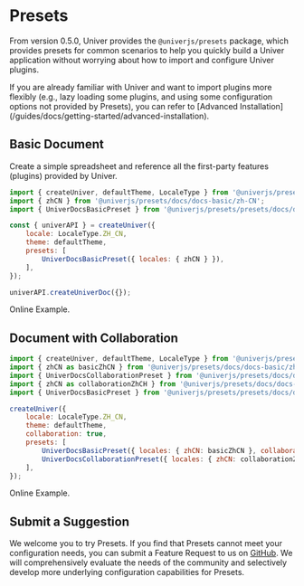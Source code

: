 
# Presets  <VersionBadge version="0.5.0+" />

From version 0.5.0, Univer provides the `@univerjs/presets` package, which provides presets for common scenarios to help you quickly build a Univer application without worrying about how to import and configure Univer plugins.

<Callout type="info" emoji="🛸">
  If you are already familiar with Univer and want to import plugins more flexibly (e.g., lazy loading some plugins, and using some configuration options not provided by Presets), you can refer to [Advanced Installation](/guides/docs/getting-started/advanced-installation).
</Callout>

## Basic Document

Create a simple spreadsheet and reference all the first-party features (plugins) provided by Univer.

```js
import { createUniver, defaultTheme, LocaleType } from '@univerjs/presets';
import { zhCN } from '@univerjs/presets/docs/docs-basic/zh-CN';
import { UniverDocsBasicPreset } from '@univerjs/presets/presets/docs/docs-basic/index.js';

const { univerAPI } = createUniver({
    locale: LocaleType.ZH_CN,
    theme: defaultTheme,
    presets: [
        UniverDocsBasicPreset({ locales: { zhCN } }),
    ],
});

univerAPI.createUniverDoc({});
```

Online Example.

## Document with Collaboration

```js
import { createUniver, defaultTheme, LocaleType } from '@univerjs/presets';
import { zhCN as basicZhCN } from '@univerjs/presets/docs/docs-basic/zh-CN';
import { UniverDocsCollaborationPreset } from '@univerjs/presets/docs/docs-collaboration/index';
import { zhCN as collaborationZhCH } from '@univerjs/presets/docs/docs-collaboration/zh-CN';
import { UniverDocsBasicPreset } from '@univerjs/presets/presets/docs/docs-basic/index.js';

createUniver({
    locale: LocaleType.ZH_CN,
    theme: defaultTheme,
    collaboration: true,
    presets: [
        UniverDocsBasicPreset({ locales: { zhCN: basicZhCN }, collaboration: true }),
        UniverDocsCollaborationPreset({ locales: { zhCN: collaborationZhCH } }),
    ],
});
```

Online Example.

## Submit a Suggestion

We welcome you to try Presets. If you find that Presets cannot meet your configuration needs, you can submit a Feature Request to us on [GitHub](https://github.com/dream-num/univer-presets/issues/new). We will comprehensively evaluate the needs of the community and selectively develop more underlying configuration capabilities for Presets.
